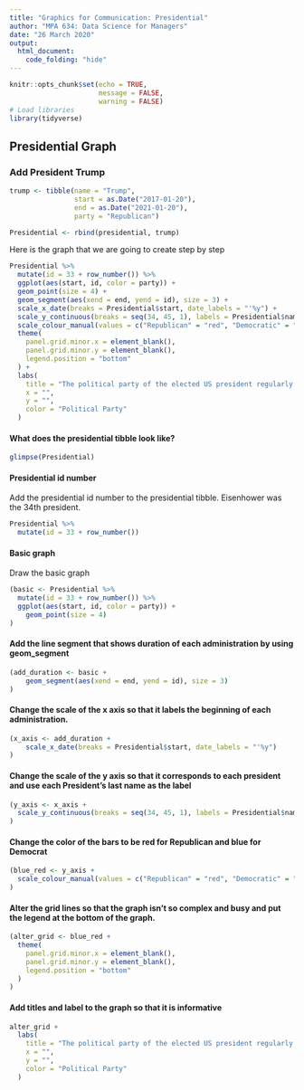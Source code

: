 ```yaml
---
title: "Graphics for Communication: Presidential"
author: "MPA 634: Data Science for Managers"
date: "26 March 2020"
output: 
  html_document:
    code_folding: "hide"
---
```


```r
knitr::opts_chunk$set(echo = TRUE,
                      message = FALSE,
                      warning = FALSE)
# Load libraries
library(tidyverse)
```  

## Presidential Graph

### Add President Trump

```r
trump <- tibble(name = "Trump",
                start = as.Date("2017-01-20"),
                end = as.Date("2021-01-20"),
                party = "Republican")

Presidential <- rbind(presidential, trump)
```


Here is the graph that we are going to create step by step
```r
Presidential %>%
  mutate(id = 33 + row_number()) %>%
  ggplot(aes(start, id, color = party)) +
  geom_point(size = 4) +
  geom_segment(aes(xend = end, yend = id), size = 3) +
  scale_x_date(breaks = Presidential$start, date_labels = "'%y") +
  scale_y_continuous(breaks = seq(34, 45, 1), labels = Presidential$name) +
  scale_colour_manual(values = c("Republican" = "red", "Democratic" = "blue")) +
  theme(
    panel.grid.minor.x = element_blank(),
    panel.grid.minor.y = element_blank(),
    legend.position = "bottom"
  ) +
  labs(
    title = "The political party of the elected US president regularly changes.",
    x = "",
    y = "",
    color = "Political Party"
  )
```  

#### What does the presidential tibble look like?  

```r
glimpse(Presidential)
```

#### Presidential id number

Add the presidential id number to the presidential tibble. Eisenhower was the 34th president.  

```r
Presidential %>%
  mutate(id = 33 + row_number())
```

#### Basic graph

Draw the basic graph

```r
(basic <- Presidential %>%
  mutate(id = 33 + row_number()) %>%
  ggplot(aes(start, id, color = party)) +
    geom_point(size = 4)
)
```

#### Add the line segment that shows duration of each administration by using geom_segment  

```r
(add_duration <- basic +
    geom_segment(aes(xend = end, yend = id), size = 3)
)
```

#### Change the scale of the x axis so that it labels the beginning of each administration.  
```r
(x_axis <- add_duration +
    scale_x_date(breaks = Presidential$start, date_labels = "'%y")
)
```

#### Change the scale of the y axis so that it corresponds to each president and use each President's last name as the label   

```r
(y_axis <- x_axis +
  scale_y_continuous(breaks = seq(34, 45, 1), labels = Presidential$name)
)
```

#### Change the color of the bars to be red for Republican and blue for Democrat 

```r
(blue_red <- y_axis +
  scale_colour_manual(values = c("Republican" = "red", "Democratic" = "blue"))
)
```

#### Alter the grid lines so that the graph isn't so complex and busy and put the legend at the bottom of the graph.  

```r
(alter_grid <- blue_red +
  theme(
    panel.grid.minor.x = element_blank(),
    panel.grid.minor.y = element_blank(),
    legend.position = "bottom"
  )
)
```

#### Add titles and label to the graph so that it is informative  

```r
alter_grid +
  labs(
    title = "The political party of the elected US president regularly changes.",
    x = "",
    y = "",
    color = "Political Party"
  )
```